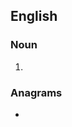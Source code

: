 {{also|pull-backs}}
==English==

===Noun===
{{head|en|noun form}}

# {{plural of|en|pullback}}

===Anagrams===
* {{anagrams|en|a=abckllpsu|puckballs}}